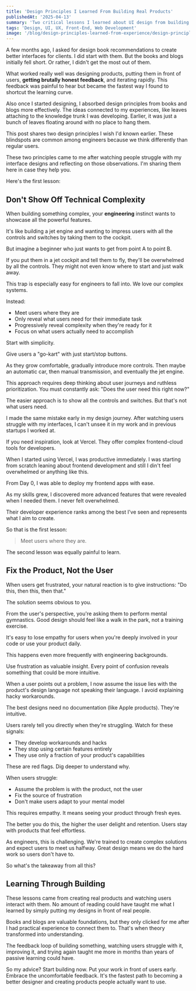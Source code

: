 ```yaml
---
title: 'Design Principles I Learned From Building Real Products'
publishedAt: '2025-04-13'
summary: 'Two critical lessons I learned about UI design from building front-end applications for clients instead of just reading books.'
tags: 'Design, UI, UX, Front-End, Web Development'
image: '/blog/design-principles-learned-from-experience/design-principles.png'
---
```


A few months ago, I asked for design book recommendations to create better interfaces for clients.
I did start with them. But the books and blogs initially fell short. Or rather, I didn't get the most out of them.

What worked really well was designing products, putting them in front of users, **getting brutally honest feedback**, and iterating rapidly. This feedback was painful to hear but became the fastest way I found to shortcut the learning curve.

Also once I started designing, I absorbed design principles from books and blogs more effectively. The ideas connected to my experiences, like leaves attaching to the knowledge trunk I was developing. Earlier, it was just a bunch of leaves floating around with no place to hang them.

This post shares two design principles I wish I'd known earlier. These blindspots are common among engineers because we think differently than regular users.

These two principles came to me after watching people struggle with my interface designs and reflecting on those observations. I'm sharing them here in case they help you.

Here's the first lesson:

## Don't Show Off Technical Complexity

When building something complex, your **engineering** instinct wants to showcase all the powerful features.

It's like building a jet engine and wanting to impress users with all the controls and switches by taking them to the cockpit.

But imagine a beginner who just wants to get from point A to point B.

If you put them in a jet cockpit and tell them to fly, they'll be overwhelmed by all the controls. They might not even know where to start and just walk away.

This trap is especially easy for engineers to fall into. We love our complex systems.

Instead:

- Meet users where they are
- Only reveal what users need for their immediate task
- Progressively reveal complexity when they're ready for it
- Focus on what users actually need to accomplish

Start with simplicity.

Give users a "go-kart" with just start/stop buttons.

As they grow comfortable, gradually introduce more controls. Then maybe an automatic car, then manual transmission, and eventually the jet engine.

This approach requires deep thinking about user journeys and ruthless prioritization. You must constantly ask: "Does the user need this right now?"

The easier approach is to show all the controls and switches. But that's not what users need.

I made the same mistake early in my design journey. After watching users struggle with my interfaces, I can't unsee it in my work and in previous startups I worked at.

If you need inspiration, look at Vercel. They offer complex frontend-cloud tools for developers.

When I started using Vercel, I was productive immediately. I was starting from scratch leaning about frontend development and still I din't feel overwhelmed or anything like this.

From Day 0, I was able to deploy my frontend apps with ease.

As my skills grew, I discovered more advanced features that were revealed when I needed them. I never felt overwhelmed.

Their developer experience ranks among the best I've seen and represents what I aim to create.

So that is the first lesson:

> Meet users where they are.

The second lesson was equally painful to learn.

## Fix the Product, Not the User

When users get frustrated, your natural reaction is to give instructions: "Do this, then this, then that."

The solution seems obvious to you.

From the user's perspective, you're asking them to perform mental gymnastics. Good design should feel like a walk in the park, not a training exercise.

It's easy to lose empathy for users when you're deeply involved in your code or use your product daily.

This happens even more frequently with engineering backgrounds.

Use frustration as valuable insight. Every point of confusion reveals something that could be more intuitive.

When a user points out a problem, I now assume the issue lies with the product's design language not speaking their language. I avoid explaining hacky workarounds.

The best designs need no documentation (like Apple products). They're intuitive.

Users rarely tell you directly when they're struggling. Watch for these signals:

- They develop workarounds and hacks
- They stop using certain features entirely
- They use only a fraction of your product's capabilities

These are red flags. Dig deeper to understand why.

When users struggle:

- Assume the problem is with the product, not the user
- Fix the source of frustration
- Don't make users adapt to your mental model

This requires empathy. It means seeing your product through fresh eyes.

The better you do this, the higher the user delight and retention. Users stay with products that feel effortless.

As engineers, this is challenging. We're trained to create complex solutions and expect users to meet us halfway. Great design means we do the hard work so users don't have to.

So what's the takeaway from all this?

## Learning Through Building

These lessons came from creating real products and watching users interact with them. No amount of reading could have taught me what I learned by simply putting my designs in front of real people.

Books and blogs are valuable foundations, but they only clicked for me after I had practical experience to connect them to. That's when theory transformed into understanding.

The feedback loop of building something, watching users struggle with it, improving it, and trying again taught me more in months than years of passive learning could have.

So my advice? Start building now. Put your work in front of users early. Embrace the uncomfortable feedback. It's the fastest path to becoming a better designer and creating products people actually want to use.
